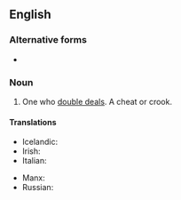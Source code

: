 {{also|double dealer}}

==English==

===Alternative forms===
* {{l|en|double dealer}}

===Noun===
{{en-noun}}

# One who [[double deal]]s. A cheat or crook.

====Translations====
{{trans-top|one who double deals}}
* Icelandic: {{t|is|tvöfaldur í roðinu|m}}
* Irish: {{t|ga|dúblálaí|m}}
* Italian: {{t|it|doppiogiochista|m|f}}
{{trans-mid}}
* Manx: {{t|gv|lhoobeyr|m}}
* Russian: {{t+|ru|двуру́шник|m}}
{{trans-bottom}}